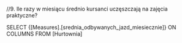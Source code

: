 //9. lle razy w miesiącu średnio kursanci uczęszczają na zajęcia praktyczne?

SELECT 
{[Measures].[srednia_odbywanych_jazd_miesiecznie]} ON COLUMNS
FROM [Hurtownia]
